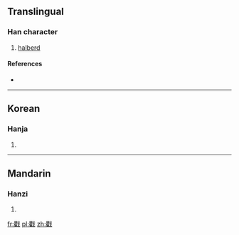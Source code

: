 ==Translingual==

===Han character===
{{Han char|rn=62|rad=戈|as=18|sn=22|four=|canj=月土戈 (BGI), X月土戈 (XBGI)|ids=⿰[[瞿]][[戈]]}}

# [[halberd]]

====References====
* {{Han ref|kx=0414.310|dkj=11695|dj=0759.020|hdz=21415.070|uh=6235|ud=25141}}

----

==Korean==

===Hanja===
{{ko-hanja|hangeul=구|eumhun=|rv=gu|mr=ku|y=kwu}}

# {{defn|lang=ko|sort=戈18}}

----

==Mandarin==

===Hanzi===
{{cmn-hanzi|pin=[[qú]] ([[qu2]])|wg=ch'ü<sup>2</sup>}}

# {{defn|lang=cmn|sort=戈18}}

[[fr:戵]]
[[pl:戵]]
[[zh:戵]]